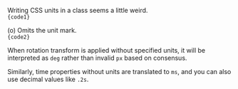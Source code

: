 
Writing CSS units in a class seems a little weird.
<Code lang="html">
    {code1}
</Code>

(o) Omits the unit mark. <Dropped p1={code1} p2={code2} target="class" />
<Code lang="html">
    {code2}
</Code>

When rotation transform is applied without specified units, it will be interpreted as `deg` rather than invalid `px` based on consensus. 

Similarly, time properties without units are translated to `ms`, and you can also use decimal values like `.2s`.
